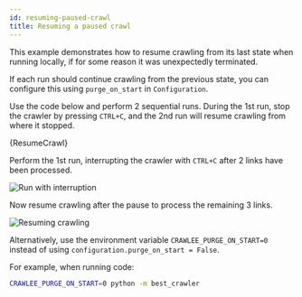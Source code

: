 ```yaml
---
id: resuming-paused-crawl
title: Resuming a paused crawl
---
```




This example demonstrates how to resume crawling from its last state when running locally, if for some reason it was unexpectedly terminated.

If each run should continue crawling from the previous state, you can configure this using `purge_on_start` in <ApiLink to="class/Configuration">`Configuration`</ApiLink>.

Use the code below and perform 2 sequential runs. During the 1st run, stop the crawler by pressing `CTRL+C`, and the 2nd run will resume crawling from where it stopped.

<RunnableCodeBlock className="language-python" language="python">
    {ResumeCrawl}
</RunnableCodeBlock>

Perform the 1st run, interrupting the crawler with `CTRL+C` after 2 links have been processed.

![Run with interruption](/img/resuming-paused-crawl/00.jpg 'Run with interruption.')

Now resume crawling after the pause to process the remaining 3 links.

![Resuming crawling](/img/resuming-paused-crawl/01.jpg 'Resuming crawling.')

Alternatively, use the environment variable `CRAWLEE_PURGE_ON_START=0` instead of using `configuration.purge_on_start = False`.

For example, when running code:

```bash
CRAWLEE_PURGE_ON_START=0 python -m best_crawler
```
